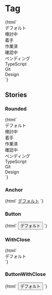 
<Meta title="Status/Tag" />

# Tag

<Canvas>
  <Story name="Default">
    {html`
      <div class="tag ">デフォルト</div>
      <div class="tag bg-green-100 ">検討中</div>
      <div class="tag bg-red-100 ">着手</div>
      <div class="tag bg-yellow-100 ">作業済</div>
      <div class="tag bg-pink-100 ">確認中</div>
      <div class="tag bg-gray-100 ">ペンディング</div>
      <div class="tag bg-blue-100 ">TypeScript</div>
      <div class="tag bg-indigo-100 ">Git</div>
      <div class="tag bg-purple-100 ">Design</div>
    `}
  </Story>
</Canvas>

## Stories

### Rounded

<Canvas>
  <Story name="Rounded">
    {html`
      <div class="tag rounded-full ">デフォルト</div>
      <div class="tag rounded-full bg-green-100 ">検討中</div>
      <div class="tag rounded-full bg-red-100 ">着手</div>
      <div class="tag rounded-full bg-yellow-100 ">作業済</div>
      <div class="tag rounded-full bg-pink-100 ">確認中</div>
      <div class="tag rounded-full bg-gray-100 ">ペンディング</div>
      <div class="tag rounded-full bg-blue-100 ">TypeScript</div>
      <div class="tag rounded-full bg-indigo-100 ">Git</div>
      <div class="tag rounded-full bg-purple-100 ">Design</div>
    `}
  </Story>
</Canvas>

### Anchor

<Canvas>
  <Story name="Anchor">{html` <a href="#" class="tag ">デフォルト</a> `}</Story>
</Canvas>

### Button

<Canvas>
  <Story name="Button">{html` <button class="tag">デフォルト</button> `}</Story>
</Canvas>

### WithClose

<Canvas>
  <Story name="WithClose">
    {html`
      <div class="tag">
        デフォルト
        <div role="button" aria-label="閉じる" />
      </div>
    `}
  </Story>
</Canvas>

### ButtonWithClose

<Canvas>
  <Story name="ButtonWithClose">
    {html`
      <button class="tag">
        デフォルト
        <div role="button" aria-label="閉じる" />
      </button>
    `}
  </Story>
</Canvas>
